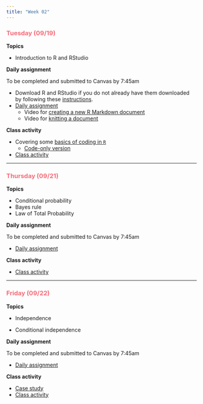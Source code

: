 ```yaml
---
title: "Week 02"
---
```


::: {style="color: #F66D7A"}
### Tuesday (09/19)
:::

**Topics**

-   Introduction to R and RStudio

**Daily assignment**

To be completed and submitted to Canvas by 7:45am

-   Download R and RStudio if you do not already have them downloaded by following these [instructions](files/R_RStudio.pdf).
-   [Daily assignment](daily/DA_03.pdf)
    -   Video for [creating a new R Markdown document](https://middlebury.zoom.us/rec/share/P3yz_ijZA4gzX44fDgaLEnqqHuOkjvTTDo0HRX-cxUyuo7ObKGGCKQs2xKPyLaVy.qkjvzTJAbq7KjC8G?startTime=1694198782000%20Passcode:%20X%5ESuA=Q1)
    -   Video for [knitting a document](https://middlebury.zoom.us/rec/share/P3yz_ijZA4gzX44fDgaLEnqqHuOkjvTTDo0HRX-cxUyuo7ObKGGCKQs2xKPyLaVy.qkjvzTJAbq7KjC8G?startTime=1694199079000%20Passcode:%20X%5ESuA=Q1)

**Class activity**

-   Covering some [basics of coding in `R`](files/R_intro.pdf)
    -   [Code-only version](files/R_intro_code.pdf)
-   [Class activity](class/CA_03.pdf)

------------------------------------------------------------------------

::: {style="color: #F66D7A"}
### Thursday (09/21)
:::

**Topics**

-   Conditional probability
-   Bayes rule
-   Law of Total Probability

**Daily assignment**

To be completed and submitted to Canvas by 7:45am

-   [Daily assignment](daily/DA_04.pdf)

**Class activity**

-   [Class activity](class/CA_04.pdf)

------------------------------------------------------------------------

::: {style="color: #F66D7A"}
### Friday (09/22)
:::

**Topics**

-   Independence

-   Conditional independence

**Daily assignment**

To be completed and submitted to Canvas by 7:45am

-   [Daily assignment](daily/DA_05.pdf)

**Class activity**

-   [Case study](class/people_v_collins.pdf)
-   [Class activity](class/CA_05.pdf)
